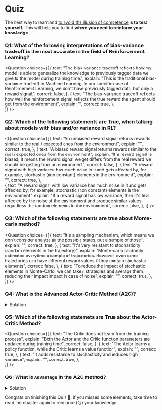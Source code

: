 # Quiz

The best way to learn and [to avoid the illusion of competence](https://www.coursera.org/lecture/learning-how-to-learn/illusions-of-competence-BuFzf) **is to test yourself.** This will help you to find **where you need to reinforce your knowledge**.


### Q1: What of the following interpretations of bias-variance tradeoff is the most accurate in the field of Reinforcement Learning?

<Question
	choices={[
		{
			text: "The bias-variance tradeoff reflects how my model is able to generalize the knowledge to previously tagged data we give to the model during training time.",
			explain: "This is the traditional bias-variance tradeoff in Machine Learning. In our specific case of Reinforcement Learning, we don't have previously tagged data, but only a reward signal.",
      			correct: false,
		},
   		{
			text: "The bias-variance tradeoff reflects how well the reinforcement signal reflects the true reward the agent should get from the enviromment",
			explain: "",
      			correct: true,
		},		
	]}
/>

### Q2: Which of the following statements are True, when talking about models with bias and/or variance in RL?

<Question
	choices={[
		{
			text: "An unbiased reward signal returns rewards similar to the real / expected ones from the environment",
			explain: "",
      			correct: true,
		},
    		{
			text: "A biased reward signal returns rewards similar to the real / expected ones from the environment",
			explain: "If a reward signal is biased, it means the reward signal we get differs from the real reward we should be getting from an environment",
      			correct: false,
		},
    		{
			text: "A reward signal with high variance has much noise in it and gets affected by, for example, stochastic (non constant) elements in the environment",
			explain: "",
      			correct: true,
		},		
    		{
			text: "A reward signal with low variance has much noise in it and gets affected by, for example, stochastic (non constant) elements in the environment",
			explain: "If a reward signal has low variance, then it's less affected by the noise of the environment and produce similar values regardless the random elements in the environment",
      			correct: false,
		},
	]}
/>


### Q3: Which of the following statements are true about Monte-carlo method?

<Question
	choices={[
		{
			text: "It's a sampling mechanism, which means we don't consider analyze all the possible states, but a sample of those",
			explain: "",
      			correct: true,
		},
    		{
			text: "It's very resistant to stochasticity (random elements in the trajectory)",
			explain: "Monte-carlo randomly estimates everytime a sample of trajectories. However, even same trajectories can have different reward values if they contain stochastic elements",
      			correct: false,
		},
    		{
			text: "To reduce the impact of stochastic elements in Monte-Carlo, we can take `n` strategies and average them, reducing their impact impact in case of noise",
			explain: "",
			correct: true,
		},		    
	]}
/>

### Q4: What is the Advanced Actor-Critic Method (A2C)?

<details>
<summary>Solution</summary>

The idea behind Actor-Critic is that we learn two function approximations:
1. A `policy` that controls how our agent acts (π)
2. A `value` function to assist the policy update by measuring how good the action taken is (q)

<img src="https://huggingface.co/datasets/huggingface-deep-rl-course/course-images/resolve/main/en/unit8/step2.jpg" alt="Actor-Critic, step 2"/>

</details>

### Q5: Which of the following statemets are True about the Actor-Critic Method?

<Question
	choices={[
   		 {
			text: "The Critic does not learn from the training process",
			explain: "Both the Actor and the Critic function parameters are updated during training time",
      			correct: false,
		},
		{
			text: "The Actor learns a policy function, while the Critic learns a value function",
			explain: "",
      			correct: true,
		},
    		{
			text: "It adds resistance to stochasticity and reduces high variance",
			explain: "",
      			correct: true,
		},	    
	]}
/>



### Q6: What is `Advantage` in the A2C method?

<details>
<summary>Solution</summary>

Instead of using directly the Action-Value function of the Critic as it is, we could use an `Advantage` function. The idea behind an `Advantage` function is that we calculate the relative advantage of an action compared to the others possible at a state, averaging them.

In other words: how taking that action at a state is better compared to the average value of the state

<img src="https://huggingface.co/datasets/huggingface-deep-rl-course/course-images/resolve/main/en/unit8/advantage1.jpg" alt="Advantage in A2C"/>

</details>

Congrats on finishing this Quiz 🥳, if you missed some elements, take time to read the chapter again to reinforce (😏) your knowledge.
